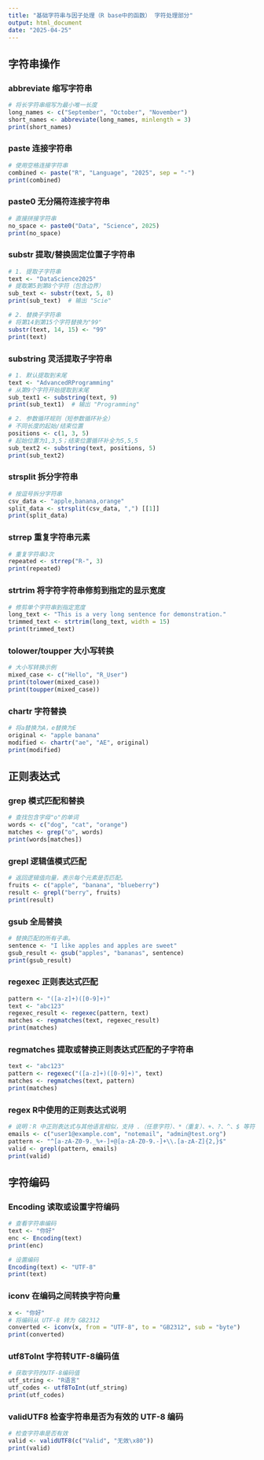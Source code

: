 ---
title: "基础字符串与因子处理（R base中的函数） 字符处理部分"
output: html_document
date: "2025-04-25"
---

## 字符串操作

### abbreviate 缩写字符串

```{r}
# 将长字符串缩写为最小唯一长度
long_names <- c("September", "October", "November")
short_names <- abbreviate(long_names, minlength = 3)
print(short_names)
```

### paste 连接字符串

```{r}
# 使用空格连接字符串
combined <- paste("R", "Language", "2025", sep = "-")
print(combined)
```

### paste0 无分隔符连接字符串

```{r}
# 直接拼接字符串
no_space <- paste0("Data", "Science", 2025)
print(no_space)
```

### substr 提取/替换固定位置子字符串

```{r}
# 1. 提取子字符串
text <- "DataScience2025"
# 提取第5到第8个字符（包含边界）
sub_text <- substr(text, 5, 8)
print(sub_text)  # 输出 "Scie"

# 2. 替换子字符串
# 将第14到第15个字符替换为"99"
substr(text, 14, 15) <- "99"
print(text)  
```

### substring 灵活提取子字符串

```{r}
# 1. 默认提取到末尾
text <- "AdvancedRProgramming"
# 从第9个字符开始提取到末尾
sub_text1 <- substring(text, 9)
print(sub_text1)  # 输出 "Programming"

# 2. 参数循环规则（短参数循环补全）
# 不同长度的起始/结束位置
positions <- c(1, 3, 5)
# 起始位置为1,3,5；结束位置循环补全为5,5,5
sub_text2 <- substring(text, positions, 5)
print(sub_text2)  
```

### strsplit 拆分字符串

```{r}
# 按逗号拆分字符串
csv_data <- "apple,banana,orange"
split_data <- strsplit(csv_data, ",") [[1]] 
print(split_data)
```

### strrep 重复字符串元素

```{r}
# 重复字符串3次
repeated <- strrep("R-", 3)
print(repeated)
```

### strtrim 将字符字符串修剪到指定的显示宽度

```{r}
# 修剪单个字符串到指定宽度
long_text <- "This is a very long sentence for demonstration."
trimmed_text <- strtrim(long_text, width = 15)
print(trimmed_text)  
```

### tolower/toupper 大小写转换

```{r}
# 大小写转换示例
mixed_case <- c("Hello", "R_User")
print(tolower(mixed_case))
print(toupper(mixed_case))
```

### chartr 字符替换

```{r}
# 将a替换为A，e替换为E
original <- "apple banana"
modified <- chartr("ae", "AE", original)
print(modified)
```

## 正则表达式

### grep 模式匹配和替换

```{r}
# 查找包含字母"o"的单词
words <- c("dog", "cat", "orange")
matches <- grep("o", words)
print(words[matches])
```

### grepl 逻辑值模式匹配

```{r}
# 返回逻辑值向量，表示每个元素是否匹配。
fruits <- c("apple", "banana", "blueberry")
result <- grepl("berry", fruits)
print(result)
```

### gsub 全局替换

```{r}
# 替换匹配的所有子串。
sentence <- "I like apples and apples are sweet"
gsub_result <- gsub("apples", "bananas", sentence)
print(gsub_result)
```

### regexec 正则表达式匹配

```{r}
pattern <- "([a-z]+)([0-9]+)"
text <- "abc123"
regexec_result <- regexec(pattern, text)
matches <- regmatches(text, regexec_result)
print(matches)
```

### regmatches 提取或替换正则表达式匹配的子字符串

```{r}
text <- "abc123"
pattern <- regexec("([a-z]+)([0-9]+)", text)
matches <- regmatches(text, pattern)
print(matches)
```

### regex R中使用的正则表达式说明

```{r}
# 说明：R 中正则表达式与其他语言相似，支持 .（任意字符）、*（重复）、+、?、^、$ 等符号。
emails <- c("user1@example.com", "notemail", "admin@test.org")
pattern <- "^[a-zA-Z0-9._%+-]+@[a-zA-Z0-9.-]+\\.[a-zA-Z]{2,}$"
valid <- grepl(pattern, emails)
print(valid)
```

## 字符编码

### Encoding 读取或设置字符编码

```{r}
# 查看字符串编码
text <- "你好"
enc <- Encoding(text)
print(enc)

# 设置编码
Encoding(text) <- "UTF-8"
print(text)
```

### iconv 在编码之间转换字符向量

```{r}
x <- "你好"
# 将编码从 UTF-8 转为 GB2312
converted <- iconv(x, from = "UTF-8", to = "GB2312", sub = "byte")
print(converted)
```

### utf8ToInt 字符转UTF-8编码值

```{r}
# 获取字符的UTF-8编码值
utf_string <- "R语言"
utf_codes <- utf8ToInt(utf_string)
print(utf_codes)
```

### validUTF8 检查字符串是否为有效的 UTF-8 编码

```{r}
# 检查字符串是否有效
valid <- validUTF8(c("Valid", "无效\x80"))
print(valid)
```
